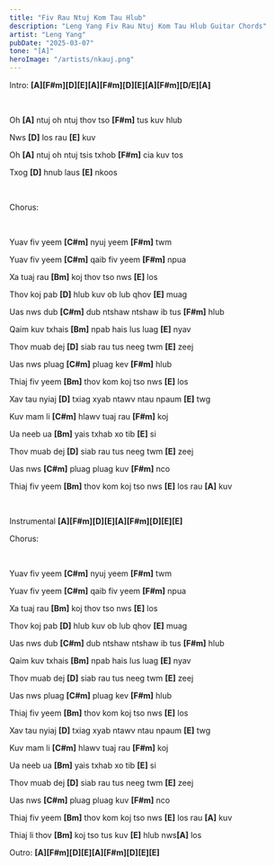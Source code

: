 ```yaml
---
title: "Fiv Rau Ntuj Kom Tau Hlub"
description: "Leng Yang Fiv Rau Ntuj Kom Tau Hlub Guitar Chords"
artist: "Leng Yang"
pubDate: "2025-03-07"
tone: "[A]"
heroImage: "/artists/nkauj.png"
---
```


Intro: <b>[A][F#m][D][E][A][F#m][D][E][A][F#m][D/E][A]</b>

<br />

Oh <b>[A]</b> ntuj oh ntuj thov tso <b>[F#m]</b> tus kuv hlub

Nws <b>[D]</b> los rau <b>[E]</b> kuv

Oh <b>[A]</b> ntuj oh ntuj tsis txhob <b>[F#m]</b> cia kuv tos

Txog <b>[D]</b> hnub laus <b>[E]</b> nkoos

<br />

Chorus:

<br />

Yuav fiv yeem <b>[C#m]</b> nyuj yeem <b>[F#m]</b> twm

Yuav fiv yeem <b>[C#m]</b> qaib fiv yeem <b>[F#m]</b> npua

Xa tuaj rau <b>[Bm]</b> koj thov tso nws <b>[E]</b> los

Thov koj pab <b>[D]</b> hlub kuv ob lub qhov <b>[E]</b> muag

Uas nws dub <b>[C#m]</b> dub ntshaw ntshaw ib tus <b>[F#m]</b> hlub

Qaim kuv txhais <b>[Bm]</b> npab hais lus luag <b>[E]</b> nyav

Thov muab dej <b>[D]</b> siab rau tus neeg twm <b>[E]</b> zeej

Uas nws pluag <b>[C#m]</b> pluag kev <b>[F#m]</b> hlub

Thiaj fiv yeem <b>[Bm]</b> thov kom koj tso nws <b>[E]</b> los

Xav tau nyiaj <b>[D]</b> txiag xyab ntawv ntau npaum <b>[E]</b> twg

Kuv mam li <b>[C#m]</b> hlawv tuaj rau <b>[F#m]</b> koj

Ua neeb ua <b>[Bm]</b> yais txhab xo tib <b>[E]</b> si

Thov muab dej <b>[D]</b> siab rau tus neeg twm <b>[E]</b> zeej

Uas nws <b>[C#m]</b> pluag pluag kuv <b>[F#m]</b> nco

Thiaj fiv yeem <b>[Bm]</b> thov kom koj tso nws <b>[E]</b> los rau <b>[A]</b> kuv

<br />

Instrumental <b>[A][F#m][D][E][A][F#m][D][E][E]</b>

Chorus:

<br />

Yuav fiv yeem <b>[C#m]</b> nyuj yeem <b>[F#m]</b> twm

Yuav fiv yeem <b>[C#m]</b> qaib fiv yeem <b>[F#m]</b> npua

Xa tuaj rau <b>[Bm]</b> koj thov tso nws <b>[E]</b> los

Thov koj pab <b>[D]</b> hlub kuv ob lub qhov <b>[E]</b> muag

Uas nws dub <b>[C#m]</b> dub ntshaw ntshaw ib tus <b>[F#m]</b> hlub

Qaim kuv txhais <b>[Bm]</b> npab hais lus luag <b>[E]</b> nyav

Thov muab dej <b>[D]</b> siab rau tus neeg twm <b>[E]</b> zeej

Uas nws pluag <b>[C#m]</b> pluag kev <b>[F#m]</b> hlub

Thiaj fiv yeem <b>[Bm]</b> thov kom koj tso nws <b>[E]</b> los

Xav tau nyiaj <b>[D]</b> txiag xyab ntawv ntau npaum <b>[E]</b> twg

Kuv mam li <b>[C#m]</b> hlawv tuaj rau <b>[F#m]</b> koj

Ua neeb ua <b>[Bm]</b> yais txhab xo tib <b>[E]</b> si

Thov muab dej <b>[D]</b> siab rau tus neeg twm <b>[E]</b> zeej

Uas nws <b>[C#m]</b> pluag pluag kuv <b>[F#m]</b> nco

Thiaj fiv yeem <b>[Bm]</b> thov kom koj tso nws <b>[E]</b> los rau <b>[A]</b> kuv

Thiaj li thov <b>[Bm]</b> koj tso tus kuv <b>[E]</b> hlub nws<b>[A]</b> los

Outro: <b>[A][F#m][D][E][A][F#m][D][E][E]</b>
